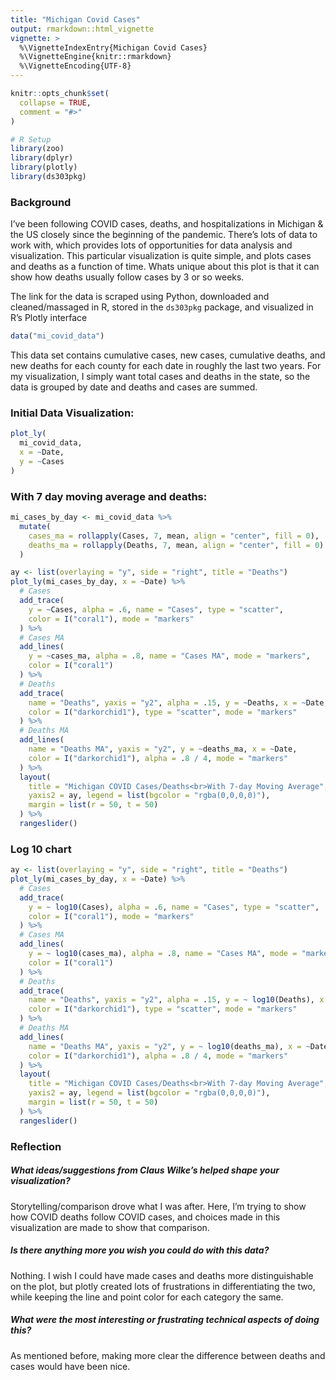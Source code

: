 ```yaml
---
title: "Michigan Covid Cases"
output: rmarkdown::html_vignette
vignette: >
  %\VignetteIndexEntry{Michigan Covid Cases}
  %\VignetteEngine{knitr::rmarkdown}
  %\VignetteEncoding{UTF-8}
---
```


```r
knitr::opts_chunk$set(
  collapse = TRUE,
  comment = "#>"
)
```

```r
# R Setup
library(zoo)
library(dplyr)
library(plotly)
library(ds303pkg)
```

### Background

I've been following COVID cases, deaths, and hospitalizations in Michigan & the US closely since the beginning of the pandemic. There's lots of data to work with, which provides lots of opportunities for data analysis and visualization. This particular visualization is quite simple, and plots cases and deaths as a function of time. Whats unique about this plot is that it can show how deaths usually follow cases by 3 or so weeks.

The link for the data is scraped using Python, downloaded and cleaned/massaged in R, stored in the `ds303pkg` package, and visualized in R's Plotly interface

```r
data("mi_covid_data")
```

This data set contains cumulative cases, new cases, cumulative deaths, and new deaths for each county for each date in roughly the last two years. For my visualization, I simply want total cases and deaths in the state, so the data is grouped by date and deaths and cases are summed. 


### Initial Data Visualization:

```r
plot_ly(
  mi_covid_data,
  x = ~Date,
  y = ~Cases
)
```

### With 7 day moving average and deaths:


```r
mi_cases_by_day <- mi_covid_data %>%
  mutate(
    cases_ma = rollapply(Cases, 7, mean, align = "center", fill = 0),
    deaths_ma = rollapply(Deaths, 7, mean, align = "center", fill = 0)
  )
```

```r
ay <- list(overlaying = "y", side = "right", title = "Deaths")
plot_ly(mi_cases_by_day, x = ~Date) %>%
  # Cases
  add_trace(
    y = ~Cases, alpha = .6, name = "Cases", type = "scatter",
    color = I("coral1"), mode = "markers"
  ) %>%
  # Cases MA
  add_lines(
    y = ~cases_ma, alpha = .8, name = "Cases MA", mode = "markers",
    color = I("coral1")
  ) %>%
  # Deaths
  add_trace(
    name = "Deaths", yaxis = "y2", alpha = .15, y = ~Deaths, x = ~Date,
    color = I("darkorchid1"), type = "scatter", mode = "markers"
  ) %>%
  # Deaths MA
  add_lines(
    name = "Deaths MA", yaxis = "y2", y = ~deaths_ma, x = ~Date,
    color = I("darkorchid1"), alpha = .8 / 4, mode = "markers"
  ) %>%
  layout(
    title = "Michigan COVID Cases/Deaths<br>With 7-day Moving Average",
    yaxis2 = ay, legend = list(bgcolor = "rgba(0,0,0,0)"),
    margin = list(r = 50, t = 50)
  ) %>%
  rangeslider()
```

### Log 10 chart

```r
ay <- list(overlaying = "y", side = "right", title = "Deaths")
plot_ly(mi_cases_by_day, x = ~Date) %>%
  # Cases
  add_trace(
    y = ~ log10(Cases), alpha = .6, name = "Cases", type = "scatter",
    color = I("coral1"), mode = "markers"
  ) %>%
  # Cases MA
  add_lines(
    y = ~ log10(cases_ma), alpha = .8, name = "Cases MA", mode = "markers",
    color = I("coral1")
  ) %>%
  # Deaths
  add_trace(
    name = "Deaths", yaxis = "y2", alpha = .15, y = ~ log10(Deaths), x = ~Date,
    color = I("darkorchid1"), type = "scatter", mode = "markers"
  ) %>%
  # Deaths MA
  add_lines(
    name = "Deaths MA", yaxis = "y2", y = ~ log10(deaths_ma), x = ~Date,
    color = I("darkorchid1"), alpha = .8 / 4, mode = "markers"
  ) %>%
  layout(
    title = "Michigan COVID Cases/Deaths<br>With 7-day Moving Average",
    yaxis2 = ay, legend = list(bgcolor = "rgba(0,0,0,0)"),
    margin = list(r = 50, t = 50)
  ) %>%
  rangeslider()
```


### Reflection

##### What ideas/suggestions from Claus Wilke’s helped shape your visualization?

Storytelling/comparison drove what I was after. Here, I'm trying to show how COVID deaths follow COVID cases, and choices made in this visualization are made to show that comparison. 

##### Is there anything more you wish you could do with this data?

Nothing. I wish I could have made cases and deaths more distinguishable on the plot, but plotly created lots of frustrations in differentiating the two, while keeping the line and point color for each category the same. 

##### What were the most interesting or frustrating technical aspects of doing this?

As mentioned before, making more clear the difference between deaths and cases would have been nice. 
